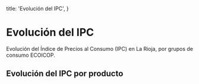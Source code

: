 
  title: 'Evolución del IPC',
}

# Evolución del IPC

Evolución del Índice de Precios al Consumo (IPC) en La Rioja, por grupos de consumo ECOICOP.

<IPCCurrentPeriod originUrl="https://web.larioja.org/dato-abierto/datoabierto?n=opd-57" />

## Evolución del IPC por producto

<IPCByProductType originUrl="https://web.larioja.org/dato-abierto/datoabierto?n=opd-57" />